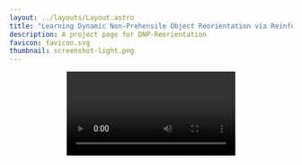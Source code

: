 ```yaml
---
layout: ../layouts/Layout.astro
title: "Learning Dynamic Non-Prehensile Object Reorientation via Reinforcement Learning"
description: A project page for DNP-Reorientation
favicon: favicon.svg
thumbnail: screenshot-light.png
---
```











<Header
  title={frontmatter.title}
  authors={[
    {
      name: "Abdullah Mustafa",
      notes: ["*"],
    },
    {
      name: "Ryo Hanai",
      notes: ["*"],
    },
    {
      name: "Ixchel Ramirez",
      notes: ["*"],
    },
        {
      name: "Floris Erich",
      notes: ["*"],
    },
        {
      name: "Ryoichi Nakajo",
      notes: ["*"],
    },
        {
      name: "Yukiyasu Domae",
      notes: ["*"],
    },
    {
      name: "Tetsuya Ogata",
      notes: ["*", "†"],
    },
  ]}
  conference="IEEE/SICE International Symposium on System Integration (SII 2026)"
  notes={[
    {
      symbol: "*",
      text: "National Institute of Advanced Industrial Science and Technology",
    },
    {
      symbol: "†",
      text: "Waseda University",
    },
  ]}
  links={[
    {
      name: "Paper",
      url: "",
      icon: "ri:file-pdf-2-line",
    },
    {
      name: "Code",
      url: "https://github.com/Abdullah-AIST/DNP-Reorientation",
      icon: "ri:github-line",
    },
    {
      name: "arXiv",
      url: "",
      icon: "academicons:arxiv",
    }
  ]}
  />

<Video source={outside} />

<HighlightedSection>

## Abstract

This work proposes a learning-based approach to dynamic non-prehensile object transportation (e.g., "Waiter's Problem"). Model-based approaches start with a strong dynamic grasping assumption and optimize trajectories under such constraints. However, this optimization process is prone to failure, slow convergence, or suboptimal solutions due to the constraints imposed by dynamic grasping. To address these limitations, we propose a motion-planning neural policy learned via reinforcement learning. The task is formulated as a Markov decision problem, with carefully designed observation space, action space, and reward formulation. Acceleration-based action was crucial for smooth trajectory generation and sim2real transferability. Prior to training, the sim2real robot dynamics gap was minimized through system identification. Towards generalization to wide range of objects, we randomized object size, friction, mass, center of mass, and initial pose during training. By curating the randomization process, different policies are obtained including an "Optimal" policy with full observability and a "Robust" policy under partial observability of object inertia and pose. The trained policy is used for offline trajectory planning, resulting in fast and robust trajectories successfully deployed in both simulated and physical environments. Both our "Optimal" and "Robust" policies had higher peak velocities and accelerations, and shorter reaching times compared to the model-based baseline.

</HighlightedSection>

# Real-world Validation
<h3 style="text-align: center">------------------------------</h3>
## Transport Anything
Randomly swapping objects during exection of Optimal policy optimized for the WoodBlock. Learned trajectories is stable under arbitrary objects. 
<Figure>
  <YouTubeVideo slot="figure" videoId="otH-QwhghRY" />
  <span slot="caption">Optimal Policy [32/32]</span>
</Figure>
<h3 style="text-align: center">--------------- (ChocoBox) ---------------</h3>
<ThreeColumns>
  <Figure slot="left">
    <YouTubeVideo slot="figure" videoId="otH-QwhghRY" />
    <span slot="caption">Y-Axis|CCW|90 [7/10]</span>
  </Figure>
  <Figure slot="center">
    <YouTubeVideo slot="figure" videoId="5Z9pR4B_U5I" />
    <span slot="caption">X-Axis|CCW|90 [10/10]</span>
  </Figure>
  <Figure slot="right">
    <YouTubeVideo slot="figure" videoId="41Z7Le6i3jc" />
    <span slot="caption">Z-Axis|CCW|90 [10/10]</span>
  </Figure>
</ThreeColumns>
<ThreeColumns>
  <Figure slot="left">
    <YouTubeVideo slot="figure" videoId="mrmfAB7lJhM" />
    <span slot="caption">Y-Axis|CCW|180 [10/10]</span>
  </Figure>
  <Figure slot="center">
    <YouTubeVideo slot="figure" videoId="FraR7lEssXk" />
    <span slot="caption">X-Axis|CCW|180 [10/10]</span>
  </Figure>
  <Figure slot="right">
    <YouTubeVideo slot="figure" videoId="-rV13BD_NoI" />
    <span slot="caption">Z-Axis|CW|90 [10/10]</span>
  </Figure>
</ThreeColumns>

<h3 style="text-align: center">--------------- (ChocoBox-Rotated) ---------------</h3>
<ThreeColumns>
  <Figure slot="left">
    <YouTubeVideo slot="figure" videoId="GWcC6fm_8Pg" />
    <span slot="caption">Y-Axis|CCW|90 [10/10]</span>
  </Figure>
  <Figure slot="center">
    <YouTubeVideo slot="figure" videoId="6nI6-9uYJ5E" />
    <span slot="caption">X-Axis|CCW|90 [10/10]</span>
  </Figure>
  <Figure slot="right">
    <YouTubeVideo slot="figure" videoId="ZsvtgH7j72Q" />
    <span slot="caption">Z-Axis|CCW|90 [10/10]</span>
  </Figure>
</ThreeColumns>
<ThreeColumns>
  <Figure slot="left">
    <YouTubeVideo slot="figure" videoId="ZndTpxqa8e4" />
    <span slot="caption">Y-Axis|CCW|180 [2/10]</span>
  </Figure>
  <Figure slot="center">
    <YouTubeVideo slot="figure" videoId="4hOv3ape7Y8" />
    <span slot="caption">X-Axis|CCW|180 [4/10]</span>
  </Figure>
  <Figure slot="right">
    <YouTubeVideo slot="figure" videoId="xKixbfABojY" />
    <span slot="caption">Z-Axis|CW|90 [10/10]</span>
  </Figure>
</ThreeColumns>

<h3 style="text-align: center">--------------- (TissueBox) ---------------</h3>
<ThreeColumns>
  <Figure slot="left">
    <YouTubeVideo slot="figure" videoId="VQdefa-FclI" />
    <span slot="caption">Y-Axis|CCW|90 [7/10]</span>
  </Figure>
  <Figure slot="center">
    <YouTubeVideo slot="figure" videoId="jTcQ_SMk9hQ" />
    <span slot="caption">X-Axis|CCW|90 [6/10]</span>
  </Figure>
  <Figure slot="right">
    <YouTubeVideo slot="figure" videoId="N3jIXrOsBNg" />
    <span slot="caption">Z-Axis|CCW|90 [4/10]</span>
  </Figure>
</ThreeColumns>
<ThreeColumns>
  <Figure slot="left">
    <YouTubeVideo slot="figure" videoId="drf-98sgZ28" />
    <span slot="caption">Y-Axis|CCW|180 [10/10]</span>
  </Figure>
  <Figure slot="center">
    <YouTubeVideo slot="figure" videoId="1Rc_rZ360n0" />
    <span slot="caption">X-Axis|CCW|180 [9/10]</span>
  </Figure>
  <Figure slot="right">
    <YouTubeVideo slot="figure" videoId="IjVU0iMxS8A" />
    <span slot="caption">Z-Axis|CW|90 [9/10]</span>
  </Figure>
</ThreeColumns>

<h3 style="text-align: center">--------------- (WoodBlocks) ---------------</h3>
<ThreeColumns>
  <Figure slot="left">
    <YouTubeVideo slot="figure" videoId="bO-e2VA-3fg" />
    <span slot="caption">Y-Axis|CCW|90 [6/10]</span>
  </Figure>
  <Figure slot="center">
    <YouTubeVideo slot="figure" videoId="zS8Vy51Gm-0" />
    <span slot="caption">X-Axis|CCW|90 [8/10]</span>
  </Figure>
  <Figure slot="right">
    <YouTubeVideo slot="figure" videoId="b9t3wh3qNLY" />
    <span slot="caption">Z-Axis|CCW|90 [1/10]</span>
  </Figure>
</ThreeColumns>
<ThreeColumns>
  <Figure slot="left">
    <YouTubeVideo slot="figure" videoId="C0dZw5QNUbo" />
    <span slot="caption">Y-Axis|CCW|180 [0/10]</span>
  </Figure>
  <Figure slot="center">
    <YouTubeVideo slot="figure" videoId="LzREyvm7h9U" />
    <span slot="caption">X-Axis|CCW|180 [0/10]</span>
  </Figure>
  <Figure slot="right">
    <YouTubeVideo slot="figure" videoId="HmdTiE5pZws" />
    <span slot="caption">Z-Axis|CW|90 [3/10]</span>
  </Figure>
</ThreeColumns>

<h3 style="text-align: center">--------------- (TeaBox-40g) ---------------</h3>
<ThreeColumns>
  <Figure slot="left">
    <YouTubeVideo slot="figure" videoId="KlxmQVg7zSg" />
    <span slot="caption">Y-Axis|CCW|90 [10/10]</span>
  </Figure>
  <Figure slot="center">
    <YouTubeVideo slot="figure" videoId="ukG_kEitNHk" />
    <span slot="caption">Y-Axis|CCW|180 [5/10]</span>
  </Figure>
  <Figure slot="right">
    <YouTubeVideo slot="figure" videoId="evSoU-eTDNY" />
    <span slot="caption">X-Axis|CCW|90 [1/10]</span>
  </Figure>
</ThreeColumns>

<h3 style="text-align: center">--------------- (TeaBox-200g) ---------------</h3>
<ThreeColumns>
  <Figure slot="left">
    <YouTubeVideo slot="figure" videoId="iXRGBz7Khng" />
    <span slot="caption">Y-Axis|CCW|90 [8/10]</span>
  </Figure>
  <Figure slot="center">
    <YouTubeVideo slot="figure" videoId="evSoU-eTDNY" />
    <span slot="caption">Y-Axis|CCW|180 [2/10]</span>
  </Figure>
  <Figure slot="right">
    <YouTubeVideo slot="figure" videoId="x2MUb9JDJhE" />
    <span slot="caption">X-Axis|CCW|90 [10/10]</span>
  </Figure>
</ThreeColumns>


## BibTeX citation

```bibtex
@misc{DNP_Reorientation_SII2026,
  author = "{Abdullah Mustafa and Ryo Hanai and Ixchel Ramirez and Floris Erich and Ryoichi Nakajo and Yukiyasu Domae and Tetsuya Ogata}",
  title = "Learning Dynamic Non-Prehensile Object Reorientation via Reinforcement Learning",
  year = "2026",
}
```